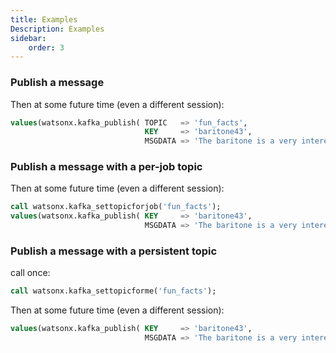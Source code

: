 ```yaml
---
title: Examples 
Description: Examples
sidebar:
    order: 3
---
```



### Publish a message 
Then at some future time (even a different session):
```sql
values(watsonx.kafka_publish( TOPIC   => 'fun_facts',
                              KEY     => 'baritone43', 
                              MSGDATA => 'The baritone is a very interesting musical instrument!'));
```

### Publish a message with a per-job topic
Then at some future time (even a different session):
```sql
call watsonx.kafka_settopicforjob('fun_facts');
values(watsonx.kafka_publish( KEY     => 'baritone43', 
                              MSGDATA => 'The baritone is a very interesting musical instrument!'));
```

### Publish a message with a persistent topic
call once:
```sql
call watsonx.kafka_settopicforme('fun_facts');
```

Then at some future time (even a different session):
```sql
values(watsonx.kafka_publish( KEY     => 'baritone43', 
                              MSGDATA => 'The baritone is a very interesting musical instrument!'));
```

